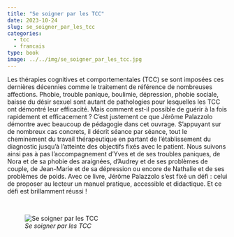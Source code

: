 ```yaml
---
title: "Se soigner par les TCC"
date: 2023-10-24
slug: se_soigner_par_les_tcc
categories:
  - tcc
  - francais
type: book
image: ../../img/se_soigner_par_les_tcc.jpg
---
```


Les thérapies cognitives et comportementales (TCC) se sont imposées ces dernières décennies comme le traitement de référence de nombreuses affections.
Phobie, trouble panique, boulimie, dépression, phobie sociale, baisse du désir sexuel sont autant de pathologies pour lesquelles les TCC ont démontré leur efficacité.
Mais comment est-il possible de guérir à la fois rapidement et efficacement ?
C'est justement ce que Jérôme Palazzolo démontre avec beaucoup de pédagogie dans cet ouvrage.
S'appuyant sur de nombreux cas concrets, il décrit séance par séance, tout le cheminement du travail thérapeutique en partant de l'établissement du diagnostic jusqu'à l'atteinte des objectifs fixés avec le patient.
Nous suivons ainsi pas à pas l'accompagnement d'Yves et de ses troubles paniques, de Nora et de sa phobie des araignées, d'Audrey et de ses problèmes de couple, de Jean-Marie et de sa dépression ou encore de Nathalie et de ses problèmes de poids.
Avec ce livre, Jérôme Palazzolo s'est fixé un défi : celui de proposer au lecteur un manuel pratique, accessible et didactique.
Et ce défi est brillamment réussi !

<br>

![_Se soigner par les TCC_](../../img/se_soigner_par_les_tcc.jpg)
